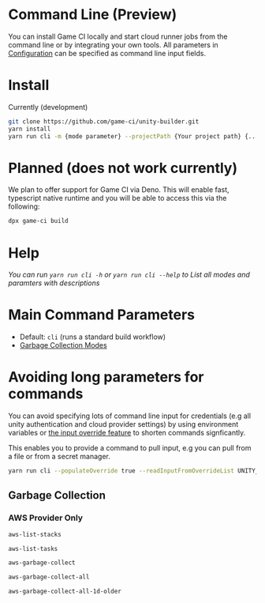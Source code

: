 # Command Line (Preview)

You can install Game CI locally and start cloud runner jobs from the command line or by integrating
your own tools. All parameters in [Configuration](../configuration) can be specified as command line
input fields.

# Install

Currently (development)

```bash
git clone https://github.com/game-ci/unity-builder.git
yarn install
yarn run cli -m {mode parameter} --projectPath {Your project path} {... other command line parameters}
```

# Planned (does not work currently)

We plan to offer support for Game CI via Deno. This will enable fast, typescript native runtime and
you will be able to access this via the following:

```bash
dpx game-ci build
```

# Help

_You can run `yarn run cli -h` or `yarn run cli --help` to List all modes and paramters with
descriptions_

# Main Command Parameters

- Default: `cli` (runs a standard build workflow)
- [Garbage Collection Modes](#../05-advanced-topics/08-cloud-runner-model/garbage-collection)

# Avoiding long parameters for commands

You can avoid specifying lots of command line input for credentials (e.g all unity authentication
and cloud provider settings) by using environment variables or
[the input override feature](advanced-topics/input-override#example) to shorten commands
signficantly.

This enables you to provide a command to pull input, e.g you can pull from a file or from a secret
manager.

```bash
yarn run cli --populateOverride true --readInputFromOverrideList UNITY_EMAIL,UNITY_SERIAL,UNITY_PASSWORD --readInputOverrideCommand="gcloud secrets versions access 1 --secret=\"{0}\""
```

## Garbage Collection

### AWS Provider Only

```bash
aws-list-stacks
```

```bash
aws-list-tasks
```

```bash
aws-garbage-collect
```

```bash
aws-garbage-collect-all
```

```bash
aws-garbage-collect-all-1d-older
```
